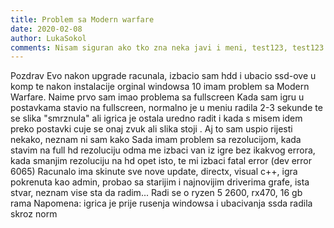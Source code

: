 ```yaml
---
title: Problem sa Modern warfare
date: 2020-02-08
author: LukaSokol
comments: Nisam siguran ako tko zna neka javi i meni, test123, test123
---
```

Pozdrav
Evo nakon upgrade racunala, izbacio sam hdd i ubacio ssd-ove u komp te nakon instalacije orginal windowsa 10 
imam problem sa Modern Warfare. Naime prvo sam imao problema sa fullscreen
Kada sam igru u postavkama stavio na fullscreen, normalno je u meniu radila 2-3 sekunde te se slika "smrznula" 
ali igrica je ostala uredno radit i kada s misem idem preko postavki cuje se onaj zvuk ali slika stoji . 
Aj to sam uspio rijesti nekako, neznam ni sam kako
Sada imam problem sa rezolucijom, kada stavim na full hd rezoluciju odma me izbaci van iz igre bez ikakvog errora, 
kada smanjim rezoluciju na hd opet isto, te mi izbaci fatal error (dev error 6065)
Racunalo ima skinute sve nove update, directx, visual c++, igra pokrenuta kao admin, probao sa starijim i 
najnovijim driverima grafe, ista stvar, neznam vise sta da radim...
Radi se o ryzen 5 2600, rx470, 16 gb rama
Napomena: igrica je prije rusenja windowsa i ubacivanja ssda radila skroz norm